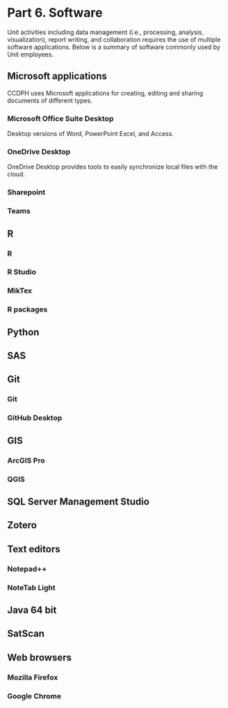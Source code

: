 # Part 6. Software

Unit activities including data management (i.e., processing, analysis, visualization), report writing, and collaboration requires the use of multiple software applications. Below is a summary of software commonly used by Unit employees.

## Microsoft applications

CCDPH uses Microsoft applications for creating, editing and sharing documents of different types.

### Microsoft Office Suite Desktop

Desktop versions of Word, PowerPoint Excel, and Access.

### OneDrive Desktop

OneDrive Desktop provides tools to easily synchronize local files with the cloud.

### Sharepoint

### Teams

## R

### R

### R Studio

### MikTex

### R packages

## Python

## SAS

## Git

### Git

### GitHub Desktop

## GIS

### ArcGIS Pro

### QGIS

## SQL Server Management Studio

## Zotero

## Text editors

### Notepad++

### NoteTab Light

## Java 64 bit

## SatScan

## Web browsers

### Mozilla Firefox

### Google Chrome
